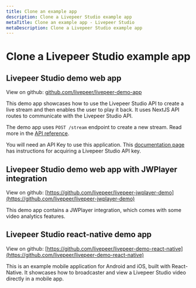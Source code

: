 ```yaml
---
title: Clone an example app
description: Clone a Livepeer Studio example app
metaTitle: Clone an example app - Livepeer Studio
metaDescription: Clone a Livepeer Studio example app
---
```


# Clone a Livepeer Studio example app

## Livepeer Studio demo web app

View on github:
[github.com/livepeer/livepeer-demo-app](https://github.com/livepeer/livepeer-demo-app)

This demo app showcases how to use the Livepeer Studio API to create a live
stream and then enables the user to play it back. It uses NextJS API routes to
communicate with the Livepeer Studio API.

The demo app uses `POST /stream` endpoint to create a new stream. Read more in
the [API reference](/docs/api-reference/stream/post-stream).

You will need an API Key to use this application. This
[documentation page](/docs/guides/start-live-streaming/api-key) has instructions
for acquiring a Livepeer Studio API key.

## Livepeer Studio demo web app with JWPlayer integration

View on github:
[https://github.com/livepeer/livepeer-jwplayer-demo](https://github.com/livepeer/livepeer-jwplayer-demo)

This demo app contains a JWPlayer integration, which comes with some video
analytics features.

## Livepeer Studio react-native demo app

View on github:
[https://github.com/livepeer/livepeer-demo-react-native](https://github.com/livepeer/livepeer-demo-react-native)

This is an example mobile application for Android and iOS, built with
React-Native. It showcases how to broadcaster and view a Livepeer Studio video
directly in a mobile app.

